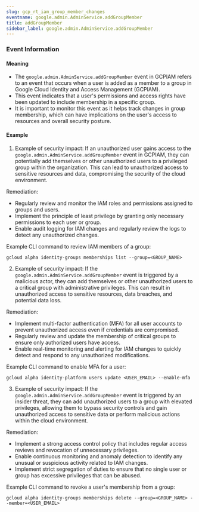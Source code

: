 ```yaml
--- 
slug: gcp_rt_iam_group_member_changes
eventname: google.admin.AdminService.addGroupMember
title: addGroupMember
sidebar_label: google.admin.AdminService.addGroupMember
---
```

                       
### Event Information

#### Meaning

- The `google.admin.AdminService.addGroupMember` event in GCPIAM refers to an event that occurs when a user is added as a member to a group in Google Cloud Identity and Access Management (GCPIAM).
- This event indicates that a user's permissions and access rights have been updated to include membership in a specific group.
- It is important to monitor this event as it helps track changes in group membership, which can have implications on the user's access to resources and overall security posture.

#### Example

1. Example of security impact: If an unauthorized user gains access to the `google.admin.AdminService.addGroupMember` event in GCPIAM, they can potentially add themselves or other unauthorized users to a privileged group within the organization. This can lead to unauthorized access to sensitive resources and data, compromising the security of the cloud environment.

Remediation:
- Regularly review and monitor the IAM roles and permissions assigned to groups and users.
- Implement the principle of least privilege by granting only necessary permissions to each user or group.
- Enable audit logging for IAM changes and regularly review the logs to detect any unauthorized changes. 

Example CLI command to review IAM members of a group:
```
gcloud alpha identity-groups memberships list --group=<GROUP_NAME>
```

2. Example of security impact: If the `google.admin.AdminService.addGroupMember` event is triggered by a malicious actor, they can add themselves or other unauthorized users to a critical group with administrative privileges. This can result in unauthorized access to sensitive resources, data breaches, and potential data loss.

Remediation:
- Implement multi-factor authentication (MFA) for all user accounts to prevent unauthorized access even if credentials are compromised.
- Regularly review and update the membership of critical groups to ensure only authorized users have access.
- Enable real-time monitoring and alerting for IAM changes to quickly detect and respond to any unauthorized modifications.

Example CLI command to enable MFA for a user:
```
gcloud alpha identity-platform users update <USER_EMAIL> --enable-mfa
```

3. Example of security impact: If the `google.admin.AdminService.addGroupMember` event is triggered by an insider threat, they can add unauthorized users to a group with elevated privileges, allowing them to bypass security controls and gain unauthorized access to sensitive data or perform malicious actions within the cloud environment.

Remediation:
- Implement a strong access control policy that includes regular access reviews and revocation of unnecessary privileges.
- Enable continuous monitoring and anomaly detection to identify any unusual or suspicious activity related to IAM changes.
- Implement strict segregation of duties to ensure that no single user or group has excessive privileges that can be abused.

Example CLI command to revoke a user's membership from a group:
```
gcloud alpha identity-groups memberships delete --group=<GROUP_NAME> --member=<USER_EMAIL>
```


 